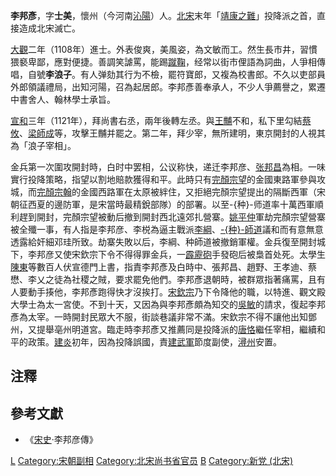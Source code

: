 '''李邦彥'''，字'''士美'''，懷州（今河南[[沁陽|沁陽]]）人。[[北宋|北宋]]末年「[[靖康之難|靖康之難]]」投降派之首，直接造成北宋滅亡。

[[大觀|大觀]]二年（1108年）進士。外表俊爽，美風姿，為文敏而工。然生長市井，習慣猥褻卑鄙，應對便捷。善調笑謔罵，能踢[[蹴鞠|蹴鞠]]，经常以街市俚語為詞曲，人爭相傳唱，自號'''李浪子'''。有人弹劾其行为不檢，罷符寶郎，又複為校書郎。不久以吏部員外郎領議禮局，出知河陽，召為起居郎。李邦彥善奉承人，不少人爭薦譽之，累遷中書舍人、翰林學士承旨。

[[宣和_(北宋)|宣和]]三年（1121年），拜尚書右丞，兩年後轉左丞。與[[王黼|王黼]]不和，私下里勾結[[蔡攸|蔡攸]]、[[梁師成|梁師成]]等，攻擊王黼并罷之。第二年，拜少宰，無所建明，東京開封的人視其為「浪子宰相」。

金兵第一次圍攻開封時，白时中罢相，公议称快，递迁李邦彦、[[张邦昌|张邦昌]]為相。一味實行投降策略，指望以割地賠款獲得和平。此時只有[[完顏宗望|完顏宗望]]的金國東路軍參與攻城，而[[完顏宗翰|完顏宗翰]]的金國西路軍在太原被絆住，又拒絕完顏宗望提出的隔斷西軍（宋朝征西夏的邊防軍，是宋當時最精銳部隊）的部署。以至-{种}-师道率十萬西軍順利趕到開封，完顏宗望被動后撤到開封西北遠郊扎營寨。[[姚平仲|姚平仲]]軍劫完顏宗望營寨被全殲一事，有人指是李邦彦、李棁為逼主戰派[[李綱|李綱]]、[[种師道|-{种}-師道]]議和而有意無意透露給奸細邓珪所致。劫寨失敗以后，李綱、种師道被撤銷軍權。金兵復至開封城下，李邦彦又使宋欽宗下令不得得罪金兵，一[[霹靂砲|霹靂砲]]手發砲后被梟首处死。太學生[[陳東|陳東]]等數百人伏宣德門上書，指責李邦彥及白時中、張邦昌、趙野、王孝迪、蔡懋、李乂之徒為社稷之賊，要求罷免他們。李邦彥退朝時，被群眾指著痛罵，且有人要動手揍他，李邦彥跑得快才沒挨打。[[宋欽宗|宋欽宗]]乃下令降他的職，以特進、觀文殿大學士為太一宮使。不到十天，又因為與李邦彥頗為知交的[[吳敏|吳敏]]的請求，復起李邦彥為太宰。一時開封民眾大不服，街談巷議非常不滿。宋欽宗不得不讓他出知鄧州，又提舉亳州明道宮。臨走時李邦彥又推薦同是投降派的[[唐恪|唐恪]]繼任宰相，繼續和平的政策。[[建炎|建炎]]初年，因為投降誤國，責[[建武軍|建武軍]]節度副使，[[潯州|潯州]]安置。

==注釋==
<div style="font-size:small">
<references/>
</div>

==參考文獻==
*《[[宋史|宋史]]·李邦彦傳》
{{start box}}
{{s-before|[[王黼|王黼]]}}
{{s-title|[[北宋|北宋]][[少宰|少宰]]（[[尚书右仆射兼中书侍郎|尚书右仆射兼中书侍郎]]）|1124年—1126年}}
{{s-after|[[张邦昌|张邦昌]]}}
{{s-before|[[白时中|白时中]]}}
{{s-title|[[北宋|北宋]][[太宰|太宰]]（[[尚书左仆射兼门下侍郎|尚书左仆射兼门下侍郎]]）|1126年}}
{{s-after|[[张邦昌|张邦昌]]}}
{{end box}}
[[Category:宋朝宰相|L]]
[[Category:宋朝副相|Category:宋朝副相]]
[[Category:北宋尚书省官员|Category:北宋尚书省官员]]
[[Category:李姓|B]]
[[Category:新党_(北宋)|Category:新党 (北宋)]]